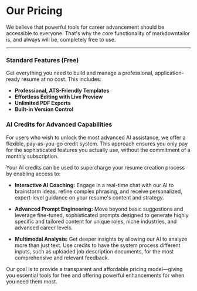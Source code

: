 # Our Pricing

We believe that powerful tools for career advancement should be accessible to everyone. That's why the core functionality of markdowntailor is, and always will be, completely free to use.

---

### Standard Features (Free)

Get everything you need to build and manage a professional, application-ready resume at no cost. This includes:

-   **Professional, ATS-Friendly Templates**
-   **Effortless Editing with Live Preview**
-   **Unlimited PDF Exports**
-   **Built-in Version Control**

### AI Credits for Advanced Capabilities

For users who wish to unlock the most advanced AI assistance, we offer a flexible, pay-as-you-go credit system. This approach ensures you only pay for the sophisticated features you actually use, without the commitment of a monthly subscription.

Your AI credits can be used to supercharge your resume creation process by enabling access to:

-   **Interactive AI Coaching:** Engage in a real-time chat with our AI to brainstorm ideas, refine complex phrasing, and receive personalized, expert-level guidance on your resume's content and strategy.

-   **Advanced Prompt Engineering:** Move beyond basic suggestions and leverage fine-tuned, sophisticated prompts designed to generate highly specific and tailored content for unique roles, niche industries, and advanced career levels.

-   **Multimodal Analysis:** Get deeper insights by allowing our AI to analyze more than just text. Use credits to have the system process different inputs, such as uploaded job description documents, for the most comprehensive and relevant feedback.

Our goal is to provide a transparent and affordable pricing model—giving you essential tools for free and offering powerful enhancements for when you need them most.
